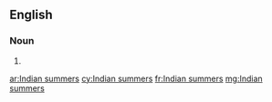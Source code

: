 ==English==

===Noun===
{{head|en|head=[[Indian]] [[summer]]s}}

# {{plural of|Indian summer}}

[[ar:Indian summers]]
[[cy:Indian summers]]
[[fr:Indian summers]]
[[mg:Indian summers]]